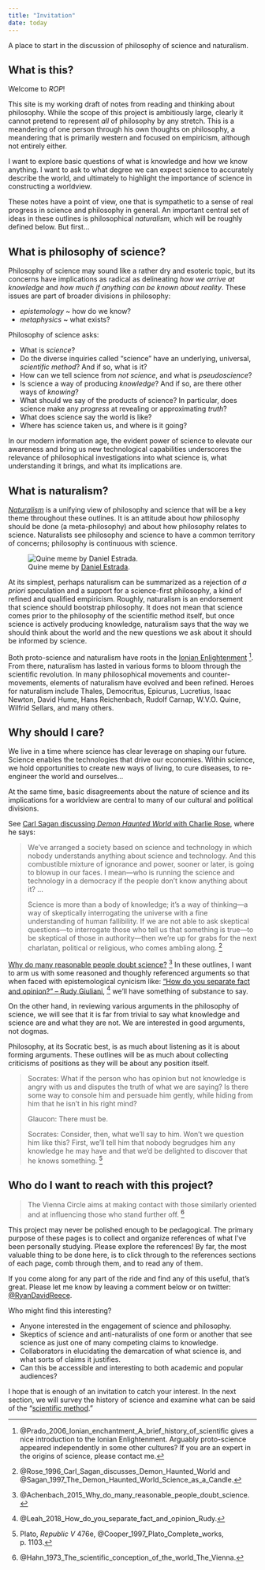 ```yaml
---
title: "Invitation"
date: today
---
```


A place to start in the discussion of philosophy of science and naturalism.

## What is this?

Welcome to *ROP*!

This site is my working draft of notes from reading and thinking about
philosophy. While the scope of this project is ambitiously large,
clearly it cannot pretend to represent *all* of philosophy by any stretch.
This is a meandering of one person through his own thoughts on philosophy,
a meandering that is primarily western and focused on empiricism,
although not entirely either.

I want to explore basic questions of what is knowledge and how we know anything.
I want to ask to what degree we can expect science to accurately describe the world,
and ultimately to highlight the importance of science in constructing a worldview.

These notes have a point of view,
one that is sympathetic to a sense of real progress in science
and philosophy in general.
An important central set of ideas in these outlines is philosophical *naturalism*,
which will be roughly defined below.
But first...


## What is philosophy of science?

Philosophy of science may sound like a rather dry and esoteric topic,
but its concerns have implications as radical as delineating
*how we arrive at knowledge* and
*how much if anything can be known about reality*.
These issues are part of broader divisions in philosophy:

-   *epistemology* ~ how do we know?
-   *metaphysics* ~ what exists?

Philosophy of science asks:

-   What is *science*?
-   Do the diverse inquiries called "science"
    have an underlying, universal, *scientific method*? And if so, what is it?
-   How can we tell science from *not science*, and what is *pseudoscience*?
-   Is science a way of producing *knowledge*?
    And if so, are there other ways of *knowing*?
-   What should we say of the products of science?
    In particular, does science make any *progress* at
    revealing or approximating *truth*?
-   What does science say the world is like?
-   Where has science taken us, and where is it going?

In our modern information age,
the evident power of science to elevate our awareness and bring us new
technological capabilities
underscores the relevance of philosophical investigations into
what science is, what understanding it brings,
and what its implications are.


## What is naturalism?

*[Naturalism](http://rreece.github.io/outline-of-philosophy/naturalism.html)*
is a unifying view of philosophy and science that will be a key theme
throughout these outlines.
It is an attitude about how philosophy should be done (a meta-philosophy)
and about how philosophy relates to science.
Naturalists see philosophy and science to have a common territory of concerns;
philosophy is continuous with science.

![Quine meme by [Daniel Estrada](https://plus.google.com/+DanielEstrada/posts/VPPtWTLTyUC).](img/quine-naturalism.png){#fig-quine-naturalism}

At its simplest, perhaps naturalism
can be summarized as a rejection of *a priori* speculation
and a support for a science-first philosophy,
a kind of refined and qualified empiricism.
Roughly, naturalism is an endorsement that science should bootstrap philosophy.
It does not mean that science comes prior to the philosophy of the scientific method itself,
but once science is actively producing knowledge,
naturalism says that the way we should think about the world
and the new questions we ask about it should be informed by science.

Both proto-science and naturalism have roots in the [Ionian Enlightenment](http://www.naturalism.org/worldview-naturalism/history-of-naturalism) [^Prado2006].
From there, naturalism has lasted in various forms to bloom through the scientific revolution.
In many philosophical movements and counter-movements,
elements of naturalism have evolved and been refined.
Heroes for naturalism include Thales, Democritus, Epicurus,
Lucretius, Isaac Newton, David Hume, Hans Reichenbach, Rudolf Carnap,
W.V.O. Quine, Wilfrid Sellars, and many others.

[^Prado2006]: @Prado_2006_Ionian_enchantment_A_brief_history_of_scientific
    gives a nice introduction to the Ionian Enlightenment.
    Arguably proto-science appeared independently in some other cultures?
    If you are an expert in the origins of science, please contact me.


## Why should I care?

We live in a time where science has clear leverage on shaping our future.
Science enables the technologies that drive our economies.
Within science, we hold opportunities to create new ways of living,
to cure diseases, to re-engineer the world and ourselves...

At the same time, basic disagreements about the nature of science and
its implications for a worldview
are central to many of our cultural and political divisions.

See [Carl Sagan discussing *Demon Haunted World* with Charlie Rose](https://www.youtube.com/watch?v=U8HEwO-2L4w),
where he says:

>   We've arranged a society based on science and technology in which
>   nobody understands anything about science and technology.
>   And this combustible mixture of ignorance and power, sooner or later,
>   is going to blowup in our faces.
>   I mean---who is running the science and technology in a democracy
>   if the people don't know anything about it? ...
>
>   Science is more than a body of knowledge; it's a way of thinking---a
>   way of skeptically interrogating the universe with a fine
>   understanding of human fallibility.
>   If we are not able to ask skeptical questions---to
>   interrogate those who tell us that something is true---to
>   be skeptical of those in authority---then
>   we're up for grabs for the next charlatan, political or religious,
>   who comes ambling along. [^Rose1996]

[Why do many reasonable people doubt science?](https://www.nationalgeographic.com/magazine/2015/03/science-doubters-climate-change-vaccinations-gmos/) [^Achenbach2015]
In these outlines, I want to arm us with some reasoned and thoughly referenced arguments
so that when faced with epistemological cynicism like:
["How do you separate fact and opinion?" -- Rudy Giuliani](https://www.salon.com/2018/05/08/how-do-you-separate-fact-and-opinion-rudy-giuliani-mused-then-stephen-colbert-offered-an-answer/), [^Leah2018a]
we'll have something of substance to say.

On the other hand, in reviewing various arguments in the philosophy of science,
we will see that it is far from trivial to say what knowledge and science are
and what they are not. We are interested in good arguments, not dogmas.

Philosophy, at its Socratic best, is as much about listening as it is
about forming arguments. These outlines will be as much about collecting
criticisms of positions as they will be about any position itself.

>   Socrates: What if the person who has opinion but not knowledge is angry with
>   us and disputes the truth of what we are saying? Is there some way to
>   console him and persuade him gently, while hiding from him that he isn't
>   in his right mind?
>   
>   Glaucon: There must be.
>   
>   Socrates: Consider, then, what we'll say to him. Won't we question him like this?
>   First, we'll tell him that nobody begrudges him any knowledge he may have
>   and that we'd be delighted to discover that he knows something. [^RepublicV476e]


## Who do I want to reach with this project?

>   The Vienna Circle aims at making contact with those similarly oriented and
>   at influencing those who stand further off. [^VCManifesto1929]

This project may never be polished enough to be pedagogical.
The primary purpose of these pages is to collect and organize references
of what I've been personally studying.
Please explore the references!
By far, the most valuable thing to be done here, is to click through to the
references sections of each page, comb through them,
and to read any of them.

If you come along for any part of the ride and find any of this useful, that's great.
Please let me know by leaving a comment below or on twitter:
[&commat;RyanDavidReece](https://twitter.com/RyanDavidReece).

Who might find this interesting?

-   Anyone interested in the engagement of science and philosophy.
-   Skeptics of science and anti-naturalists of one form or another that see science
    as just one of many competing claims to knowledge.
-   Collaborators in elucidating the demarcation of what science is,
    and what sorts of claims it justifies.
-   Can this be accessible and interesting to both academic and popular audiences?

I hope that is enough of an invitation to catch your interest.
In the next section, we will survey the history of science and
examine what can be said of the "[scientific method](scientific-method.html)."

[^Achenbach2015]: @Achenbach_2015_Why_do_many_reasonable_people_doubt_science\. 
[^RepublicV476e]: Plato, *Republic V* 476e, @Cooper_1997_Plato_Complete_works\, p. 1103.
[^Rose1996]: @Rose_1996_Carl_Sagan_discusses_Demon_Haunted_World and
    @Sagan_1997_The_Demon_Haunted_World_Science_as_a_Candle\.
[^Leah2018a]: @Leah_2018_How_do_you_separate_fact_and_opinion_Rudy\.
[^VCManifesto1929]: @Hahn_1973_The_scientific_conception_of_the_world_The_Vienna\.

